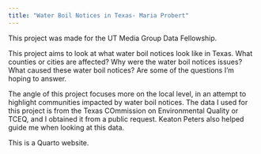```yaml
---
title: "Water Boil Notices in Texas- Maria Probert"
---
```


This project was made for the UT Media Group Data Fellowship.

This project aims to look at what water boil notices look like in Texas. What counties or cities are affected? Why were the water boil notices issues? What caused these water boil notices? Are some of the questions I'm hoping to answer. 

The angle of this project focuses more on the local level, in an attempt to highlight communities impacted by water boil notices. The data I used for this project is from the Texas COmmission on Environmental Quality or TCEQ, and I obtained it from a public request. Keaton Peters also helped guide me when looking at this data. 

This is a Quarto website.

